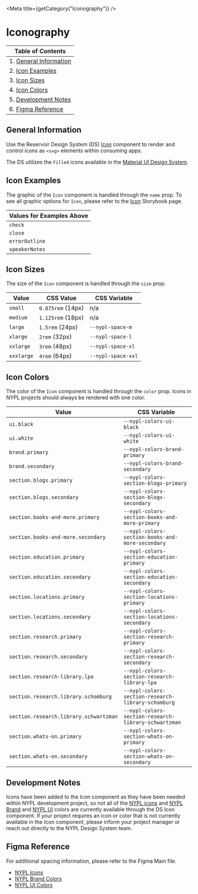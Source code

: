 

<Meta title={getCategory("Iconography")} />

# Iconography

| Table of Contents                              |
| ---------------------------------------------- |
| 1. [General Information](#general-information) |
| 2. [Icon Examples](#icon-examples)             |
| 3. [Icon Sizes](#icon-sizes)                   |
| 4. [Icon Colors](#icon-colors)                 |
| 5. [Development Notes](#development-notes)     |
| 6. [Figma Reference](#figma-reference)         |

## General Information

Use the Reservoir Design System (DS) [Icon](https://nypl.github.io/nypl-design-system/storybook-static/?path=/docs/icon--control-props)
component to render and control icons as `<svg>` elements within consuming apps.

The DS utilizes the `Filled` icons available in the [Material UI Design System](https://material-ui.com/components/material-icons/).

## Icon Examples

The graphic of the `Icon` component is handled through the `name` prop. To see
all graphic options for `Icon`, please refer to the [Icon](https://nypl.github.io/nypl-design-system/storybook-static/?path=/docs/icon--control-props)
Storybook page.

<Canvas>
  <DSProvider>
    <Stack spacing="s" direction="row">
      <Icon decorative size="xxxlarge" name="check" />
      <Icon decorative size="xxxlarge" name="close" />
      <Icon decorative size="xxxlarge" name="errorOutline" />
      <Icon decorative size="xxxlarge" name="speakerNotes" />
    </Stack>
  </DSProvider>
</Canvas>

| Values for Examples Above |
| ------------------------- |
| `check`                   |
| `close`                   |
| `errorOutline`            |
| `speakerNotes`            |

## Icon Sizes

The size of the `Icon` component is handled through the `size` prop.

<Canvas>
  <DSProvider>
    <Stack spacing="s" direction="row" alignItems="center">
      <Icon size="small" name="check" />
      <Icon size="medium" name="check" />
      <Icon size="large" name="check" />
      <Icon size="xlarge" name="check" />
      <Icon size="xxlarge" name="check" />
      <Icon size="xxxlarge" name="check" />
    </Stack>
  </DSProvider>
</Canvas>

| Value      | CSS Value         | CSS Variable       |
| ---------- | ----------------- | ------------------ |
| `small`    | `0.875rem` (14px) | n/a                |
| `medium`   | `1.125rem` (18px) | n/a                |
| `large`    | `1.5rem` (24px)   | `--nypl-space-m`   |
| `xlarge`   | `2rem` (32px)     | `--nypl-space-l`   |
| `xxlarge`  | `3rem` (48px)     | `--nypl-space-xl`  |
| `xxxlarge` | `4rem` (64px)     | `--nypl-space-xxl` |

## Icon Colors

The color of the `Icon` component is handled through the `color` prop. Icons in
NYPL projects should always be rendered with one color.

<Canvas>
  <DSProvider>
    <Stack spacing="s" direction="row">
      <Icon size="xxxlarge" name="check" />
      <Icon name="check" size="xxxlarge" color="brand.primary" />
      <Icon name="check" size="xxxlarge" color="section.research.primary" />
      <Icon
        name="check"
        size="xxxlarge"
        color="section.research-library.schwartzman"
      />
      <Icon
        name="check"
        size="xxxlarge"
        color="section.research-library.schomburg"
      />
    </Stack>
  </DSProvider>
</Canvas>

| Value                                  | CSS Variable                                         |
| -------------------------------------- | ---------------------------------------------------- |
| `ui.black`                             | `--nypl-colors-ui-black`                             |
| `ui.white`                             | `--nypl-colors-ui-white`                             |
| `brand.primary`                        | `--nypl-colors-brand-primary`                        |
| `brand.secondary`                      | `--nypl-colors-brand-secondary`                      |
| `section.blogs.primary`                | `--nypl-colors-section-blogs-primary`                |
| `section.blogs.secondary`              | `--nypl-colors-section-blogs-secondary`              |
| `section.books-and-more.primary`       | `--nypl-colors-section-books-and-more-primary`       |
| `section.books-and-more.secondary`     | `--nypl-colors-section-books-and-more-secondary`     |
| `section.education.primary`            | `--nypl-colors-section-education-primary`            |
| `section.education.secondary`          | `--nypl-colors-section-education-secondary`          |
| `section.locations.primary`            | `--nypl-colors-section-locations-primary`            |
| `section.locations.secondary`          | `--nypl-colors-section-locations-secondary`          |
| `section.research.primary`             | `--nypl-colors-section-research-primary`             |
| `section.research.secondary`           | `--nypl-colors-section-research-secondary`           |
| `section.research-library.lpa`         | `--nypl-colors-section-research-library-lpa`         |
| `section.research.library.schomburg`   | `--nypl-colors-section-research-library-schomburg`   |
| `section.research.library.schwartzman` | `--nypl-colors-section-research-library-schwartzman` |
| `section.whats-on.primary`             | `--nypl-colors-section-whats-on-primary`             |
| `section.whats-on.secondary`           | `--nypl-colors-section-whats-on-secondary`           |

## Development Notes

Icons have been added to the Icon component as they have been needed within NYPL
development project, so not all of the [NYPL icons](https://www.figma.com/file/qShodlfNCJHb8n03IFyApM/?node-id=10734%3A3945)
and [NYPL Brand](https://www.figma.com/file/qShodlfNCJHb8n03IFyApM/Main?node-id=15454%3A47007)
and [NYPL UI](https://www.figma.com/file/qShodlfNCJHb8n03IFyApM/Main?node-id=14989%3A37)
colors are currently available through the DS Icon component. If your project
requires an icon or color that is not currently available in the Icon component,
please inform your project manager or reach out directly to the NYPL Design
System team.

## Figma Reference

For additional spacing information, please refer to the Figma Main file.

- [NYPL Icons](https://www.figma.com/file/qShodlfNCJHb8n03IFyApM/?node-id=10734%3A3945)
- [NYPL Brand Colors](https://www.figma.com/file/qShodlfNCJHb8n03IFyApM/Main?node-id=15454%3A47007)
- [NYPL UI Colors](https://www.figma.com/file/qShodlfNCJHb8n03IFyApM/Main?node-id=14989%3A37)
